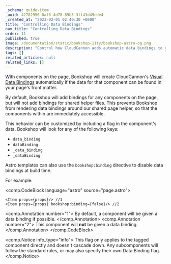 ```yaml
---
_schema: guide-item
_uuid: 42782956-0af6-4d78-89b3-3ff43d49ede4
_created_at: "2023-02-01 02:40:30 +0000"
title: "Controlling Data Bindings"
nav_title: "Controlling Data Bindings"
order: 11
published: true
image: /documentation/static/bookshop-11ty/bookshop-astro-og.png
description: "Control how CloudCannon adds automatic data bindings to your components"
tags: []
related_articles: null
related_links: []
---
```


With components on the page, Bookshop will create CloudCannon's
[Visual Data Bindings](https://cloudcannon.com/documentation/articles/what-are-visual-data-bindings/) automatically
if the data for that component can be found in your page's front matter.

By default, Bookshop will add bindings for any components 
on the page, but will not add bindings for shared helper files. This 
prevents Bookshop from rendering data bindings around our shared page helper,
so that the components within are immediately accessible.

This behavior can be customized by including a flag in the component's data. Bookshop will look for any of the following keys:

- `data_binding`
- `dataBinding`
- `_data_binding`
- `_dataBinding`

Astro templates can also use the `bookshop:binding` directive to disable data bindings at build time.

For example:

<comp.CodeBlock language="astro" source="page.astro">
```
<Item props={props}/> //1
<Item props={props} bookshop:binding={false}/> //2
```
<comp.Annotation number="1">
  By default, a component will be given a data binding if possible.
</comp.Annotation>
<comp.Annotation number="2">
  This component will **not** be given a data binding.
</comp.Annotation>
</comp.CodeBlock>

<comp.Notice info_type="info">
  This flag only applies to the tagged component directly and doesn't cascade 
  down. Any subcomponents will follow the standard rules, or may also 
  specify their own Data Binding flag.
</comp.Notice>
